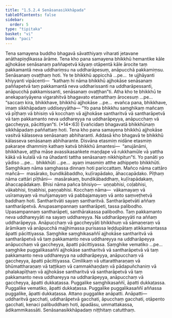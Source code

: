 ```yaml
---
title: "1.5.2.4 Senāsanasikkhāpada"
tableOfContents: false
sidebar:
  order: 5
type: "tipitaka"
basket: "vi"
book: "paci"
---
```



<DynamicBreadcrumb />

<Division number="108" book="paci">

<Paragraph number="380" book="paci">
Tena samayena buddho bhagavā sāvatthiyaṃ viharati jetavane anāthapiṇḍikassa ārāme. Tena kho pana samayena bhikkhū hemantike kāle ajjhokāse senāsanaṃ paññapetvā kāyaṃ otāpentā kāle ārocite taṃ pakkamantā neva uddhariṃsu na uddharāpesuṃ, anāpucchā pakkamiṃsu. Senāsanaṃ ovaṭṭhaṃ hoti. Ye te bhikkhū appicchā …pe…  te ujjhāyanti khiyyanti vipācenti—  “kathaṃ hi nāma bhikkhū ajjhokāse senāsanaṃ paññapetvā taṃ pakkamantā neva uddharissanti na uddharāpessanti, anāpucchā pakkamissanti, senāsanaṃ ovaṭṭhan”ti.
</Paragraph>

<Paragraph number="381" book="paci">
Atha kho te bhikkhū te anekapariyāyena vigarahitvā bhagavato etamatthaṃ ārocesuṃ …pe…  “saccaṃ kira, bhikkhave, bhikkhū ajjhokāse …pe…  evañca pana, bhikkhave, imaṃ sikkhāpadaṃ uddiseyyātha—
</Paragraph>

</Division>
<Division number="109" book="paci">

<Paragraph number="382" book="paci">
<Emphasis>“Yo pana bhikkhu saṃghikaṃ mañcaṃ vā pīṭhaṃ vā bhisiṃ vā kocchaṃ vā ajjhokāse santharitvā vā santharāpetvā vā taṃ pakkamanto neva uddhareyya na uddharāpeyya, anāpucchaṃ vā gaccheyya, pācittiyan”</Emphasis>ti. (*14*:<Emphasis>63</Emphasis>)
</Paragraph>

<Paragraph number="383" book="paci">
Evañcidaṃ bhagavatā bhikkhūnaṃ sikkhāpadaṃ paññattaṃ hoti.
</Paragraph>

</Division>
<Division number="110" book="paci">

<Paragraph number="384" book="paci">
Tena kho pana samayena bhikkhū ajjhokāse vasitvā kālasseva senāsanaṃ abhiharanti. Addasā kho bhagavā te bhikkhū kālasseva senāsanaṃ abhiharante. Disvāna etasmiṃ nidāne etasmiṃ pakaraṇe dhammiṃ kathaṃ katvā bhikkhū āmantesi—  “anujānāmi, bhikkhave, aṭṭha māse avassikasaṅkete maṇḍape vā rukkhamūle vā yattha kākā vā kulalā vā na ūhadanti tattha senāsanaṃ nikkhipitun”ti.
</Paragraph>

</Division>
<Division number="111" book="paci">

<Paragraph number="385" book="paci">
<Emphasis>Yo panā</Emphasis>ti yo yādiso …pe…  <Emphasis>bhikkhū</Emphasis>ti …pe…  ayaṃ imasmiṃ atthe adhippeto bhikkhūti.
</Paragraph>

<Paragraph number="386" book="paci">
<Emphasis>Saṃghikaṃ</Emphasis> nāma saṃghassa dinnaṃ hoti pariccattaṃ.
</Paragraph>

<Paragraph number="387" book="paci">
<Emphasis>Mañco</Emphasis> nāma cattāro mañcā—  masārako, bundikābaddho, kuḷīrapādako, āhaccapādako.
</Paragraph>

<Paragraph number="388" book="paci">
<Emphasis>Pīṭhaṃ</Emphasis> nāma cattāri pīṭhāni—  masārakaṃ, bundikābaddhaṃ, kuḷīrapādakaṃ, āhaccapādakaṃ.
</Paragraph>

<Paragraph number="389" book="paci">
<Emphasis>Bhisi</Emphasis> nāma pañca bhisiyo—  uṇṇabhisi, coḷabhisi, vākabhisi, tiṇabhisi, paṇṇabhisi.
</Paragraph>

<Paragraph number="390" book="paci">
<Emphasis>Kocchaṃ</Emphasis> nāma—  vākamayaṃ vā usīramayaṃ vā muñjamayaṃ vā pabbajamayaṃ vā anto saṃveṭhetvā baddhaṃ hoti.
</Paragraph>

<Paragraph number="391" book="paci">
<Emphasis>Santharitvā</Emphasis>ti sayaṃ santharitvā.
</Paragraph>

<Paragraph number="392" book="paci">
<Emphasis>Santharāpetvā</Emphasis>ti aññaṃ santharāpetvā. Anupasampannaṃ santharāpeti, tassa palibodho. Upasampannaṃ santharāpeti, santhārakassa palibodho.
</Paragraph>

<Paragraph number="393" book="paci">
<Emphasis>Taṃ pakkamanto neva uddhareyyā</Emphasis>ti na sayaṃ uddhareyya.
</Paragraph>

<Paragraph number="394" book="paci">
<Emphasis>Na uddharāpeyyā</Emphasis>ti na aññaṃ uddharāpeyya.
</Paragraph>

<Paragraph number="395" book="paci">
<Emphasis>Anāpucchaṃ vā gaccheyyā</Emphasis>ti bhikkhuṃ vā sāmaṇeraṃ vā ārāmikaṃ vā anāpucchā majjhimassa purisassa leḍḍupātaṃ atikkamantassa āpatti pācittiyassa.
</Paragraph>

</Division>
<Division number="112" book="paci">

<Paragraph number="396" book="paci">
Saṃghike saṃghikasaññī ajjhokāse santharitvā vā santharāpetvā vā taṃ pakkamanto neva uddhareyya na uddharāpeyya anāpucchaṃ vā gaccheyya, āpatti pācittiyassa. Saṃghike vematiko …pe…  saṃghike puggalikasaññī ajjhokāse santharitvā vā santharāpetvā vā taṃ pakkamanto neva uddhareyya na uddharāpeyya, anāpucchaṃ vā gaccheyya, āpatti pācittiyassa.
</Paragraph>

<Paragraph number="397" book="paci">
Cimilikaṃ vā uttarattharaṇaṃ vā bhūmattharaṇaṃ vā taṭṭikaṃ vā cammakhaṇḍaṃ vā pādapuñchaniṃ vā phalakapīṭhaṃ vā ajjhokāse santharitvā vā santharāpetvā vā taṃ pakkamanto neva uddhareyya na uddharāpeyya, anāpucchaṃ vā gaccheyya, āpatti dukkaṭassa. Puggalike saṃghikasaññī, āpatti dukkaṭassa. Puggalike vematiko, āpatti dukkaṭassa. Puggalike puggalikasaññī aññassa puggalike, āpatti dukkaṭassa. Attano puggalike anāpatti.
</Paragraph>

</Division>
<Division number="113" book="paci">

<Paragraph number="398" book="paci">
Anāpatti—  uddharitvā gacchati, uddharāpetvā gacchati, āpucchaṃ gacchati, otāpento gacchati, kenaci palibuddhaṃ hoti, āpadāsu, ummattakassa, ādikammikassāti.

</Paragraph>
</Division>

<Paragraph number="399" type="center" book="paci">
Senāsanasikkhāpadaṃ niṭṭhitaṃ catutthaṃ.
</Paragraph>